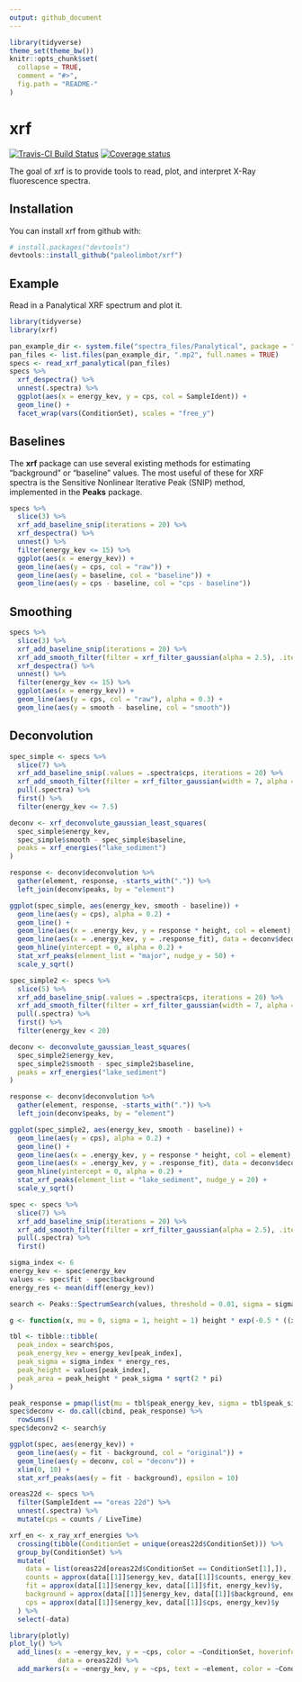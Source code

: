 ```yaml
---
output: github_document
---
```


<!-- README.md is generated from README.Rmd. Please edit that file -->

```r
library(tidyverse)
theme_set(theme_bw())
knitr::opts_chunk$set(
  collapse = TRUE,
  comment = "#>",
  fig.path = "README-"
)
```

# xrf

[![Travis-CI Build Status](https://travis-ci.org/paleolimbot/xrf.svg?branch=master)](https://travis-ci.org/paleolimbot/xrf) [![Coverage status](https://codecov.io/gh/paleolimbot/xrf/branch/master/graph/badge.svg)](https://codecov.io/github/paleolimbot/xrf?branch=master)

The goal of xrf is to provide tools to read, plot, and interpret X-Ray fluorescence spectra.

## Installation

You can install xrf from github with:

```r
# install.packages("devtools")
devtools::install_github("paleolimbot/xrf")
```

## Example

Read in a Panalytical XRF spectrum and plot it.

```r
library(tidyverse)
library(xrf)

pan_example_dir <- system.file("spectra_files/Panalytical", package = "xrf")
pan_files <- list.files(pan_example_dir, ".mp2", full.names = TRUE)
specs <- read_xrf_panalytical(pan_files)
specs %>%
  xrf_despectra() %>%
  unnest(.spectra) %>%
  ggplot(aes(x = energy_kev, y = cps, col = SampleIdent)) +
  geom_line() +
  facet_wrap(vars(ConditionSet), scales = "free_y")
```

## Baselines

The **xrf** package can use several existing methods for estimating "background" or "baseline" values. The most useful of these for XRF spectra is the Sensitive Nonlinear Iterative Peak (SNIP) method, implemented in the **Peaks** package.

```r
specs %>%
  slice(3) %>%
  xrf_add_baseline_snip(iterations = 20) %>%
  xrf_despectra() %>%
  unnest() %>%
  filter(energy_kev <= 15) %>%
  ggplot(aes(x = energy_kev)) +
  geom_line(aes(y = cps, col = "raw")) +
  geom_line(aes(y = baseline, col = "baseline")) +
  geom_line(aes(y = cps - baseline, col = "cps - baseline"))
```

## Smoothing

```r
specs %>%
  slice(3) %>%
  xrf_add_baseline_snip(iterations = 20) %>%
  xrf_add_smooth_filter(filter = xrf_filter_gaussian(alpha = 2.5), .iter = 5) %>%
  xrf_despectra() %>%
  unnest() %>%
  filter(energy_kev <= 15) %>%
  ggplot(aes(x = energy_kev)) +
  geom_line(aes(y = cps, col = "raw"), alpha = 0.3) +
  geom_line(aes(y = smooth - baseline, col = "smooth"))
```

## Deconvolution

```r
spec_simple <- specs %>%
  slice(7) %>%
  xrf_add_baseline_snip(.values = .spectra$cps, iterations = 20) %>%
  xrf_add_smooth_filter(filter = xrf_filter_gaussian(width = 7, alpha = 2.5), .iter = 5) %>%
  pull(.spectra) %>%
  first() %>%
  filter(energy_kev <= 7.5)

deconv <- xrf_deconvolute_gaussian_least_squares(
  spec_simple$energy_kev, 
  spec_simple$smooth - spec_simple$baseline,
  peaks = xrf_energies("lake_sediment")
)

response <- deconv$deconvolution %>%
  gather(element, response, -starts_with(".")) %>%
  left_join(deconv$peaks, by = "element")

ggplot(spec_simple, aes(energy_kev, smooth - baseline)) +
  geom_line(aes(y = cps), alpha = 0.2) +
  geom_line() +
  geom_line(aes(x = .energy_kev, y = response * height, col = element), data = response) +
  geom_line(aes(x = .energy_kev, y = .response_fit), data = deconv$deconvolution, col = "blue") +
  geom_hline(yintercept = 0, alpha = 0.2) +
  stat_xrf_peaks(element_list = "major", nudge_y = 50) +
  scale_y_sqrt()
```

```r
spec_simple2 <- specs %>%
  slice(5) %>%
  xrf_add_baseline_snip(.values = .spectra$cps, iterations = 20) %>%
  xrf_add_smooth_filter(filter = xrf_filter_gaussian(width = 7, alpha = 2.5), .iter = 10) %>%
  pull(.spectra) %>%
  first() %>%
  filter(energy_kev < 20)

deconv <- deconvolute_gaussian_least_squares(
  spec_simple2$energy_kev, 
  spec_simple2$smooth - spec_simple2$baseline,
  peaks = xrf_energies("lake_sediment")
)

response <- deconv$deconvolution %>%
  gather(element, response, -starts_with(".")) %>%
  left_join(deconv$peaks, by = "element")

ggplot(spec_simple2, aes(energy_kev, smooth - baseline)) +
  geom_line(aes(y = cps), alpha = 0.2) +
  geom_line() +
  geom_line(aes(x = .energy_kev, y = response * height, col = element), data = response) +
  geom_line(aes(x = .energy_kev, y = .response_fit), data = deconv$deconvolution, col = "blue") +
  geom_hline(yintercept = 0, alpha = 0.2) +
  stat_xrf_peaks(element_list = "lake_sediment", nudge_y = 20) +
  scale_y_sqrt()
```

```r
spec <- specs %>%
  slice(7) %>%
  xrf_add_baseline_snip(iterations = 20) %>%
  xrf_add_smooth_filter(filter = xrf_filter_gaussian(alpha = 2.5), .iter = 5) %>%
  pull(.spectra) %>%
  first()

sigma_index <- 6
energy_kev <- spec$energy_kev
values <- spec$fit - spec$background
energy_res <- mean(diff(energy_kev))

search <- Peaks::SpectrumSearch(values, threshold = 0.01, sigma = sigma_index)

g <- function(x, mu = 0, sigma = 1, height = 1) height * exp(-0.5 * ((x - mu) / sigma) ^ 2)

tbl <- tibble::tibble(
  peak_index = search$pos,
  peak_energy_kev = energy_kev[peak_index], 
  peak_sigma = sigma_index * energy_res,
  peak_height = values[peak_index],
  peak_area = peak_height * peak_sigma * sqrt(2 * pi)
)

peak_response = pmap(list(mu = tbl$peak_energy_kev, sigma = tbl$peak_sigma, height = tbl$peak_height), g, energy_kev)
spec$deconv <- do.call(cbind, peak_response) %>%
  rowSums()
spec$deconv2 <- search$y

ggplot(spec, aes(energy_kev)) +
  geom_line(aes(y = fit - background, col = "original")) +
  geom_line(aes(y = deconv, col = "deconv")) +
  xlim(0, 10) +
  stat_xrf_peaks(aes(y = fit - background), epsilon = 10)
```



```r
oreas22d <- specs %>%
  filter(SampleIdent == "oreas 22d") %>%
  unnest(.spectra) %>%
  mutate(cps = counts / LiveTime)

xrf_en <- x_ray_xrf_energies %>%
  crossing(tibble(ConditionSet = unique(oreas22d$ConditionSet))) %>%
  group_by(ConditionSet) %>%
  mutate(
    data = list(oreas22d[oreas22d$ConditionSet == ConditionSet[1],]),
    counts = approx(data[[1]]$energy_kev, data[[1]]$counts, energy_kev)$y,
    fit = approx(data[[1]]$energy_kev, data[[1]]$fit, energy_kev)$y,
    background = approx(data[[1]]$energy_kev, data[[1]]$background, energy_kev)$y,
    cps = approx(data[[1]]$energy_kev, data[[1]]$cps, energy_kev)$y
  ) %>%
  select(-data)

library(plotly)
plot_ly() %>%
  add_lines(x = ~energy_kev, y = ~cps, color = ~ConditionSet, hoverinfo = "none", 
            data = oreas22d) %>%
  add_markers(x = ~energy_kev, y = ~cps, text = ~element, color = ~ConditionSet, data = xrf_en)
```


